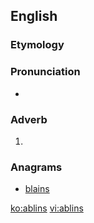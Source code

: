 ==English==

===Etymology===
{{suffix|able|ing}}

===Pronunciation===
* {{a|US}} {{IPA|/ˈeɪ.blɪnz/}}

===Adverb===
{{en-adv|-}}

# {{context|Scotland}} {{alternative form of|aiblins}}

===Anagrams===
* [[blains#English|blains]]

[[ko:ablins]]
[[vi:ablins]]